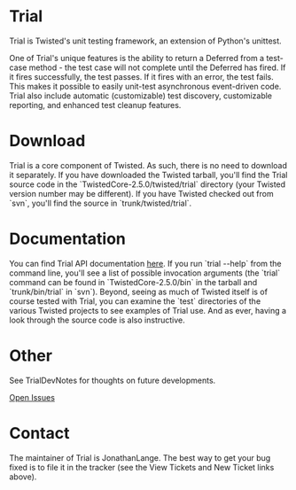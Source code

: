 = Trial =

Trial is Twisted's unit testing framework, an extension of Python's unittest.

One of Trial's unique features is the ability to return a Deferred from a test-case method - the test case will not complete until the Deferred has fired.  If it fires successfully, the test passes.  If it fires with an error, the test fails.  This makes it possible to easily unit-test asynchronous event-driven code.  Trial also include automatic (customizable) test discovery, customizable reporting, and enhanced test cleanup features.

= Download =

Trial is a core component of Twisted. As such, there is no need to download it separately. If you have downloaded the Twisted tarball, you'll find the Trial source code in the
`TwistedCore-2.5.0/twisted/trial` directory (your Twisted version number may be different). If you have Twisted checked out from `svn`, you'll find the source in `trunk/twisted/trial`.

= Documentation =

You can find Trial API documentation [http://twistedmatrix.com/documents/current/api/twisted.trial.html here]. If you run `trial --help` from the command line, you'll see
a list of possible invocation arguments (the `trial` command can be found in `TwistedCore-2.5.0/bin` in the tarball and `trunk/bin/trial` in `svn`). Beyond, seeing as much of Twisted
itself is of course tested with Trial, you can examine the
`test` directories of the various Twisted projects to see examples of Trial use. And as ever, having a look through the source code is also instructive.

= Other =

See TrialDevNotes for thoughts on future developments.

[query:status=new|assigned|reopened&component=trial Open Issues]

= Contact =

The maintainer of Trial is JonathanLange. The best way to get your bug fixed is to file it in the tracker (see the View Tickets and New Ticket links above).
